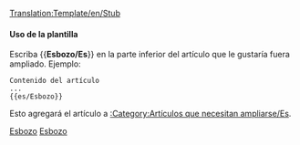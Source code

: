 <noinclude>[[Translation:Template/en/Stub]]</noinclude>{{es/Metaplantilla de avisos| tipo   = información
| imagen = StubIcon.png
| texto  = <strong>Esbozo</strong><br>Este artículo es un esbozo. Usted puede colaborar [{{fullurl:{{NAMESPACE}}:{{PAGENAME}}|action=edit}} ampliándolo].
}}<includeonly>{{{1|[[Category:es/Artículos que necesitan ampliarse]]}}}</includeonly><noinclude>

====Uso de la plantilla====
Escriba <nowiki>{{</nowiki>'''Esbozo/Es'''<nowiki>}}</nowiki> en la parte inferior del artículo que le gustaría fuera ampliado. Ejemplo:
<pre>
Contenido del artículo
...
{{es/Esbozo}}
</pre>
Esto agregará el artículo a [[Category/es/Artículos que necesitan ampliarse|:Category:Artículos que necesitan ampliarse/Es]].

[[Category:es/Plantillas|Esbozo]][[Category:es/Cajas de mensajes|Esbozo]]</noinclude>